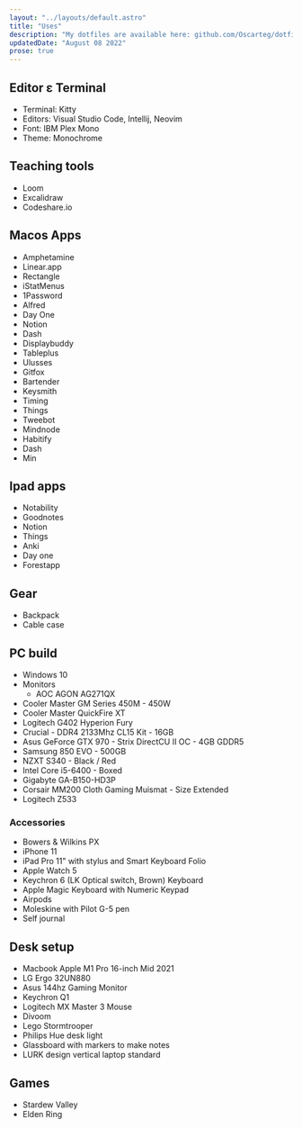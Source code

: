 ```yaml
---
layout: "../layouts/default.astro"
title: "Uses"
description: "My dotfiles are available here: github.com/Oscarteg/dotfiles Here you can find the configuration I use for Neovim and other tools."
updatedDate: "August 08 2022"
prose: true
---
```


## Editor ε Terminal

- Terminal: Kitty
- Editors: Visual Studio Code, Intellij, Neovim
- Font: IBM Plex Mono
- Theme: Monochrome

## Teaching tools

- Loom
- Excalidraw
- Codeshare.io

## Macos Apps

- Amphetamine
- Linear.app
- Rectangle
- iStatMenus
- 1Password
- Alfred
- Day One
- Notion
- Dash
- Displaybuddy
- Tableplus
- Ulusses
- Gitfox
- Bartender
- Keysmith
- Timing
- Things
- Tweebot
- Mindnode
- Habitify
- Dash
- Min

## Ipad apps

- Notability
- Goodnotes
- Notion
- Things
- Anki
- Day one
- Forestapp

## Gear

- Backpack
- Cable case

## PC build

- Windows 10
- Monitors
  - AOC AGON AG271QX
- Cooler Master GM Series 450M - 450W
- Cooler Master QuickFire XT
- Logitech G402 Hyperion Fury
- Crucial - DDR4 2133Mhz CL15 Kit - 16GB
- Asus GeForce GTX 970 - Strix DirectCU II OC - 4GB GDDR5
- Samsung 850 EVO - 500GB
- NZXT S340 - Black / Red
- Intel Core i5-6400 - Boxed
- Gigabyte GA-B150-HD3P
- Corsair MM200 Cloth Gaming Muismat - Size Extended
- Logitech Z533

### Accessories

- Bowers & Wilkins PX
- iPhone 11
- iPad Pro 11" with stylus and Smart Keyboard Folio
- Apple Watch 5
- Keychron 6 (LK Optical switch, Brown) Keyboard
- Apple Magic Keyboard with Numeric Keypad
- Airpods
- Moleskine with Pilot G-5 pen
- Self journal

## Desk setup

- Macbook Apple M1 Pro 16-inch Mid 2021
- LG Ergo 32UN880
- Asus 144hz Gaming Monitor
- Keychron Q1
- Logitech MX Master 3 Mouse
- Divoom
- Lego Stormtrooper
- Philips Hue desk light
- Glassboard with markers to make notes
- LURK design vertical laptop standard

## Games

- Stardew Valley
- Elden Ring
